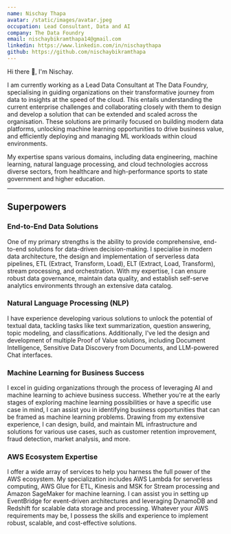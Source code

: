 ```yaml
---
name: Nischay Thapa
avatar: /static/images/avatar.jpeg
occupation: Lead Consultant, Data and AI
company: The Data Foundry
email: nischaybikramthapa14@gmail.com
linkedin: https://www.linkedin.com/in/nischaythapa
github: https://github.com/nischaybikramthapa
---
```


Hi there 👋, I'm Nischay. 

I am currently working as a Lead Data Consultant at The Data Foundry, specialising in guiding organizations on their transformative journey from data to insights at the speed of the cloud.
This entails understanding the current enterprise challenges and collaborating closely with them to design and develop a solution that can be extended and scaled across the organisation. 
These solutions are primarily focused on building modern data platforms, unlocking machine learning opportunities to drive business value, and efficiently deploying and managing ML workloads within cloud environments.

My expertise spans various domains, including data engineering, machine learning, natural language processing, and cloud technologies 
accross diverse sectors, from healthcare and high-performance sports to state government and higher education.

---

## Superpowers

### End-to-End Data Solutions

One of my primary strengths is the ability to provide comprehensive, end-to-end solutions for data-driven decision-making. 
I specialise in modern data architecture, the design and implementation of serverless data pipelines, ETL (Extract, Transform, Load), ELT (Extract, Load, Transform), stream processing, and orchestration. 
With my expertise, I can ensure robust data governance, maintain data quality, and establish self-serve analytics environments through an extensive data catalog.

### Natural Language Processing (NLP)

I have experience developing various solutions to unlock the potential of textual data, tackling tasks like text summarization, question answering, topic modeling, and classifications. 
Additionally, I've led the design and development of multiple Proof of Value solutions, including Document Intelligence, Sensitive Data Discovery from Documents, and LLM-powered Chat interfaces.

### Machine Learning for Business Success

I excel in guiding organizations through the process of leveraging AI and machine learning to achieve business success. Whether you're at the early stages of exploring machine learning possibilities or have a specific use case in mind, I can assist you in identifying business opportunities that can be framed as machine learning problems. Drawing from my extensive experience, I can design, build, and maintain ML infrastructure and solutions for various use cases, such as customer retention improvement, fraud detection, market analysis, and more.

### AWS Ecosystem Expertise

I offer a wide array of services to help you harness the full power of the AWS ecosystem. My specialization includes AWS Lambda for serverless computing, AWS Glue for ETL, Kinesis and MSK for Stream processing and Amazon SageMaker for machine learning. I can assist you in setting up EventBridge for event-driven architectures and leveraging DynamoDB and Redshift for scalable data storage and processing. Whatever your AWS requirements may be, I possess the skills and experience to implement robust, scalable, and cost-effective solutions.
